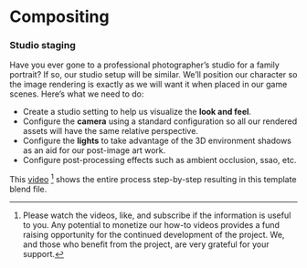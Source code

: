 # Compositing





### Studio staging

Have you ever gone to a professional photographer's studio for a family portrait?  If so, our studio setup will be similar.  We'll position our character so the image rendering is exactly as we will want it when placed in our game scenes.  Here's what we need to do:

- Create a studio setting to help us visualize the **look and feel**.
- Configure the **camera** using a standard configuration so all our rendered assets will have the same relative perspective.
- Configure the **lights** to take advantage of the 3D environment shadows  as an aid for our post-image art work.
- Configure post-processing effects such as ambient occlusion, ssao, etc.

This [video](https://www.vilijcorps.org) [^1] shows the entire process step-by-step resulting in this template blend file.

[^1]: Please watch the videos, like, and subscribe if the information is useful to you.  Any potential to monetize our how-to videos provides a fund raising opportunity for the continued development of the project. We, and those who benefit from the project, are very grateful for your support.
